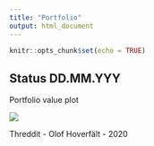 ```yaml
---
title: "Portfolio"
output: html_document
---
```


```r
knitr::opts_chunk$set(echo = TRUE)
```

## Status DD.MM.YYY

Portfolio value plot

![](Plots/Category-Underwear_shirts-Times_used.png)

Threddit - Olof Hoverfält - 2020